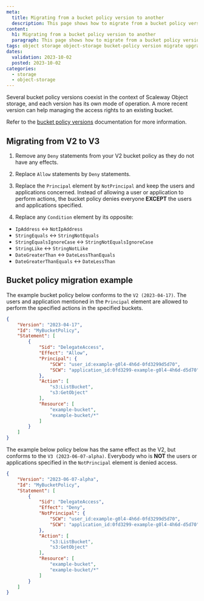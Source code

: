 ```yaml
---
meta:
  title: Migrating from a bucket policy version to another
  description: This page shows how to migrate from a bucket policy version to a more recent one.
content:
  h1: Migrating from a bucket policy version to another
  paragraph: This page shows how to migrate from a bucket policy version to a more recent one.
tags: object storage object-storage bucket-policy version migrate upgrade
dates:
  validation: 2023-10-02
  posted: 2023-10-02
categories:
  - storage
  - object-storage
---
```


Several bucket policy versions coexist in the context of Scaleway Object storage, and each version has its own mode of operation. A more recent version can help managing the access rights to an existing bucket.

Refer to the [bucket policy versions](/storage/object/api-cli/bucket-policy/#bucket-policy-versions) documentation for more information.

## Migrating from V2 to V3

1. Remove any `Deny` statements from your V2 bucket policy as they do not have any effects.

2. Replace `Allow` statements by `Deny` statements.

3. Replace the `Principal` element by `NotPrincipal` and keep the users and applications concerned.
    <Message type="note">
    Instead of allowing a user or application to perform actions, the bucket policy denies everyone **EXCEPT** the users and applications specified.
    </Message>
4. Replace any `Condition` element by its opposite:

- `IpAddress` \<-> `NotIpAddress`
- `StringEquals` \<-> `StringNotEquals`
- `StringEqualsIgnoreCase` \<-> `StringNotEqualsIgnoreCase`
- `StringLike` \<-> `StringNotLike`
- `DateGreaterThan` \<-> `DateLessThanEquals`
- `DateGreaterThanEquals` \<-> `DateLessThan`

## Bucket policy migration example

The example bucket policy below conforms to the `V2 (2023-04-17)`. The users and application mentioned in the `Principal` element are allowed to perform the specified actions in the specified buckets.

```json
{
    "Version": "2023-04-17",
    "Id": "MyBucketPolicy",
    "Statement": [
        {
            "Sid": "DelegateAccess",
            "Effect": "Allow",
            "Principal": {
                "SCW": "user_id:example-g0l4-4h6d-0fd3299d5d70",
                "SCW": "application_id:0fd3299-example-g0l4-4h6d-d5d70"
            },
            "Action": [
                "s3:ListBucket",
                "s3:GetObject"
            ],
            "Resource": [
                "example-bucket",
                "example-bucket/*"
            ]
        }
    ]
}
```

The example below policy below has the same effect as the V2, but conforms to the `V3 (2023-06-07-alpha)`. Everybody who is **NOT** the users or applications specified in the `NotPrincipal` element is denied access.
 
```json
{
    "Version": "2023-06-07-alpha",
    "Id": "MyBucketPolicy",
    "Statement": [
        {
            "Sid": "DelegateAccess",
            "Effect": "Deny",
            "NotPrincipal": {
                "SCW": "user_id:example-g0l4-4h6d-0fd3299d5d70",
                "SCW": "application_id:0fd3299-example-g0l4-4h6d-d5d70"
            },
            "Action": [
                "s3:ListBucket",
                "s3:GetObject"
            ],
            "Resource": [
                "example-bucket",
                "example-bucket/*"
            ]
        }
    ]
}
```
